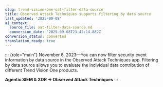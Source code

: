 ```yaml
---
slug: trend-vision-one-oat-filter-data-source
title: Observed Attack Techniques supports filtering by data source
last_updated: '2025-09-08'
ai_context:
  source_file: oat-filter-data-source.md
  conversion_date: '2025-09-08T23:42:14.882Z'
conversion_status: converted
translation_ready: true
---
```


::: {role="main"}
November 6, 2023—You can now filter security event information by data source in the Observed Attack Techniques app. Filtering by data source allows you to evaluate the individual data contribution of different Trend Vision One products.

**Agentic SIEM & XDR → Observed Attack Techniques**
:::
